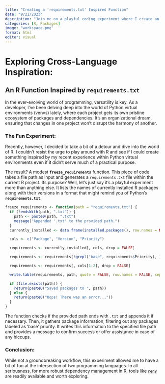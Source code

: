 ```yaml
---
title: "Creating a 'requirements.txt' Inspired Function"
date: "9/21/2023"
description: "Join me on a playful coding experiment where I create an R function inspired by Python's `requirements.txt`"
categories: [R, Packages]
image: "workspace.png"
format: html
editor: visual
---
```


# Exploring Cross-Language Inspiration:

## An R Function Inspired by `requirements.txt`

In the ever-evolving world of programming, versatility is key. As a developer, I've been delving deep into the world of Python virtual environments (venvs) lately, where each project gets its own pristine ecosystem of packages and dependencies. It's an organizational dream, ensuring that changes in one project won't disrupt the harmony of another.

### The Fun Experiment:

Recently, however, I decided to take a bit of a detour and dive into the world of R. I couldn't resist the urge to play around with R and see if I could create something inspired by my recent experience within Python virtual environments even if it didn't serve much of a practical purpose.

The result? A modest **`freeze_requirements`** function. This piece of code takes a file path as input and generates a `requirements.txt` file within the current R project. Its purpose? Well, let's just say it's a playful experiment more than anything else. It lists the names of currently installed R packages along with their versions in a format that might remind you of Python's **`requirements.txt`**.

``` r
freeze_requirements <- function(path = "requirements.txt") {
  if (!endsWith(path, ".txt")) {
    path <- paste0(path, ".txt")
    message("Appended '.txt' to the provided path.")
  }
  currently_installed <- data.frame(installed.packages(), row.names = NULL)

  cols <- c("Package", "Version", "Priority")

  requirements <- currently_installed[, cols, drop = FALSE]

  requirements <- requirements[!grepl("base", requirements$Priority), ]

  requirements <- requirements[, cols[1:2], drop = FALSE]

  write.table(requirements, path, quote = FALSE, row.names = FALSE, sep = "\t")

  if (file.exists(path)) {
    return(paste0("Saved packages to ", path))
  } else {
    return(paste0("Oops! There was an error..."))
  }
}
```

The function checks if the provided path ends with `.txt` and appends it if necessary. Then, it gathers package information, filtering out any packages labeled as 'base' priority. It writes this information to the specified file path and provides a message to confirm success or offer assistance in case of any hiccups.

### Conclusion:

While not a groundbreaking workflow, this experiment allowed me to have a bit of fun at the intersection of two programming languages. In all seriousness, for more robust dependency management in R, tools like [**`renv`**](https://rstudio.github.io/renv/) are readily available and worth exploring.
